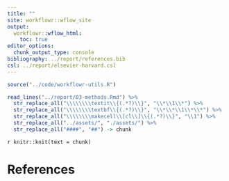 ```yaml
---
title: ""
site: workflowr::wflow_site
output:
  workflowr::wflow_html:
    toc: true
editor_options:
  chunk_output_type: console
bibliography: ../report/references.bib
csl: ../report/elsevier-harvard.csl
---
```


```r
source("../code/workflowr-utils.R")
```

```r
read_lines("../report/03-methods.Rmd") %>%
  str_replace_all("\\\\\\\\textit\\{(.*?)\\}", "\\*\\1\\*") %>%
  str_replace_all("\\\\\\\\textbf\\{(.*?)\\}", "\\*\\*\\1\\*\\*") %>%
  str_replace_all("\\\\\\\\makecell\\[cl\\]\\{(.*?)\\}", "\\1") %>%
  str_replace_all("../assets/", "./assets/") %>%
  str_replace_all("####", "##") -> chunk
```

`r knitr::knit(text = chunk)`

# References
